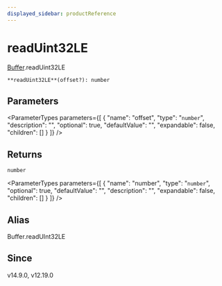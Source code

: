 ```yaml
---
displayed_sidebar: productReference
---
```



# readUint32LE

[Buffer](../../interfaces/Buffer.mdx).readUint32LE

`**readUint32LE**(offset?): number`

## Parameters

<ParameterTypes parameters={[
  {
    "name": "offset",
    "type": "`number`",
    "description": "",
    "optional": true,
    "defaultValue": "",
    "expandable": false,
    "children": []
  }
]} />

## Returns

`number`

<ParameterTypes parameters={[
  {
    "name": "number",
    "type": "`number`",
    "optional": true,
    "defaultValue": "",
    "description": "",
    "expandable": false,
    "children": []
  }
]} />

## Alias

Buffer.readUInt32LE

## Since

v14.9.0, v12.19.0
